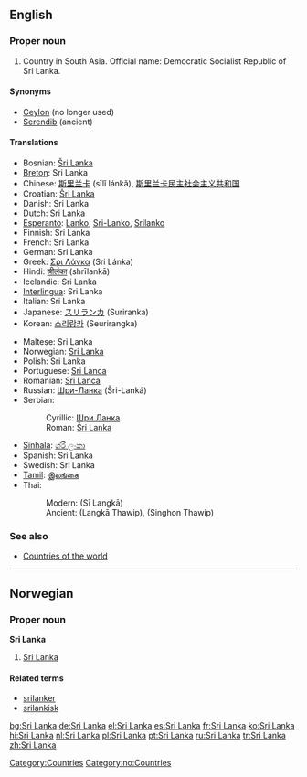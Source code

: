 {{see|Šri Lanka}}

==English==
{{wikipedia}}
===Proper noun===
{{en-proper noun}}

# Country in South Asia. Official name: Democratic Socialist Republic of Sri Lanka.

====Synonyms====
*[[Ceylon]] (no longer used)
*[[Serendib]] (ancient)

====Translations====
{{top}}
*Bosnian: [[Šri Lanka]] {{f}}
*[[Breton]]: Sri Lanka
*Chinese: [[斯里兰卡]] (sīlǐ lánkǎ), [[斯里兰卡民主社会主义共和国]]
*Croatian: [[Šri Lanka]] {{f}}
*Danish: Sri Lanka
*Dutch: Sri Lanka
*[[Esperanto]]: [[Lanko]], [[Sri-Lanko]], [[Srilanko]]
*Finnish: Sri Lanka
*French: Sri Lanka
*German: Sri Lanka
*Greek: [[Σρι Λάνκα]] (Sri Lánka) {{f}}
*Hindi: [[श्रीलंका]] (shrīlankā)
*Icelandic: Sri Lanka
*[[Interlingua]]: Sri Lanka
*Italian: Sri Lanka
*Japanese: [[スリランカ]] (Suriranka)
*Korean: [[스리랑카]] (Seurirangka)
{{mid}}
*Maltese: Sri Lanka
*Norwegian: [[#Norwegian|Sri Lanka]]
*Polish: Sri Lanka
*Portuguese: [[Sri Lanca]]
*Romanian: [[Sri Lanca]]
*Russian: [[Шри-Ланка]] (Šri-Lanká) {{f}}
*Serbian:
*:Cyrillic: [[Шри Ланка]] {{f}}
*:Roman: [[Šri Lanka]] {{f}}
*[[Sinhala]]: [[ශ්රී ලංකා]] {{IPAchar|(Šrī Laṁkā)}}
*Spanish: Sri Lanka
*Swedish: Sri Lanka
*[[Tamil]]: [[இலங்கை]] {{IPAchar|(Ilaṅkai)}}
*Thai:
*:Modern: {{THchar|[[ศรีลังกา]]}} (Sī Langkā)
*:Ancient: {{THchar|[[ลังกาทวีป]]}} (Langkā Thawip), {{THchar|[[สิงหลทวีป]]}} (Singhon Thawip)
{{bottom}}

===See also===
*[[Countries of the world]]

[[Category:Countries]]

----

==Norwegian==
===Proper noun===
[[Category:no:Countries]]
'''Sri Lanka'''
#[[#English|Sri Lanka]]
====Related terms====
*[[srilanker]]
*[[srilankisk]]

[[bg:Sri Lanka]]
[[de:Sri Lanka]]
[[el:Sri Lanka]]
[[es:Sri Lanka]]
[[fr:Sri Lanka]]
[[ko:Sri Lanka]]
[[hi:Sri Lanka]]
[[nl:Sri Lanka]]
[[pl:Sri Lanka]]
[[pt:Sri Lanka]]
[[ru:Sri Lanka]]
[[tr:Sri Lanka]]
[[zh:Sri Lanka]]